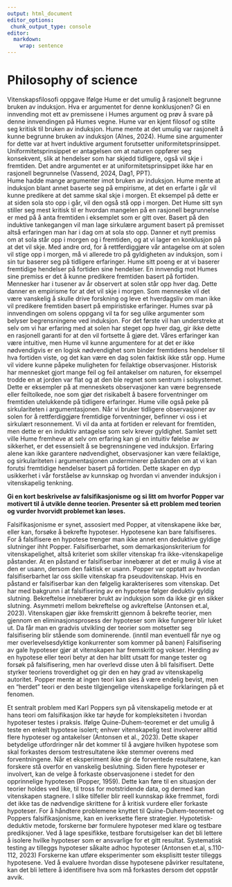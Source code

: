 ```yaml
---
output: html_document
editor_options: 
 chunk_output_type: console
editor: 
  markdown: 
    wrap: sentence
---
```


# Philosophy of science

Vitenskapsfilosofi oppgave Ifølge Hume er det umulig å rasjonelt begrunne bruken av induksjon.
Hva er argumentet for denne konklusjonen?
Gi en innvending mot ett av premissene i Humes argument og prøv å svare på denne innvendingen på Humes vegne.
Hume var en kjent filosof og stilte seg kritisk til bruken av induksjon.
Hume mente at det umulig var rasjonelt å kunne begrunne bruken av induksjon (Alnes, 2024).
Hume sine argumenter for dette var at hvert induktive argument forutsetter uniformitetsprinsippet.
Uniformitetsprinsippet er antagelsen om at naturen oppfører seg konsekvent, slik at hendelser som har skjedd tidligere, også vil skje i fremtiden.
Det andre argumentet er at uniformitetsprinsippet ikke har en rasjonell begrunnelse (Vassend, 2024, Dag1, PPT).\
Hume hadde mange argumenter imot bruken av induksjon.
Hume mente at induksjon blant annet baserte seg på empirisme, at det en erfarte i går vil kunne predikere at det samme skal skje i morgen.
Et eksempel på dette er at siden sola sto opp i går, vil den også stå opp i morgen.
Det Hume sitt syn stiller seg mest kritisk til er hvordan mangelen på en rasjonell begrunnelse er med på å anta fremtiden i eksemplet som er gitt over.
Basert på den induktive tankegangen vil man lage sirkulære argument basert på premisset altså erfaringen man har i dag om at sola sto opp.
Danner et nytt premiss om at sola står opp i morgen og i fremtiden, og at vi lager en konklusjon på at det vil skje.
Med andre ord, for å rettferdiggjøre vår antagelse om at solen vil stige opp i morgen, må vi allerede tro på gyldigheten av induksjon, som i sin tur baserer seg på tidligere erfaringer.
Hume sitt poeng er at vi baserer fremtidige hendelser på fortiden sine hendelser.
En innvendig mot Humes sine premiss er det å kunne predikere fremtiden basert på fortiden.
Mennesker har i tusener av år observert at solen står opp hver dag.
Dette danner en empirisme for at det vil skje i morgen.
Som menneske vil det være vanskelig å skulle drive forskning og leve et hverdagsliv om man ikke vil predikere fremtiden basert på empiristiske erfaringer.
Humes svar på innvendingen om solens oppgang vil ta for seg ulike argumenter som belyser begrensningene ved induksjon.
For det første vil han understreke at selv om vi har erfaring med at solen har steget opp hver dag, gir ikke dette en rasjonell garanti for at den vil fortsette å gjøre det. Våres erfaringer kan være intuitive, men Hume vil kunne argumentere for at det er ikke nødvendigvis er en logisk nødvendighet som binder fremtidens hendelser til hva fortiden viste, og det kan være en dag solen faktisk ikke står opp.
Hume vil videre kunne påpeke muligheten for feilaktige observasjoner.
Historisk har mennesket gjort mange feil og feil antakelser om naturen, for eksempel trodde en at jorden var flat og at den ble regnet som sentrum i solsystemet.
Dette er eksempler på at menneskets observasjoner kan være begrensede eller feiltolkede, noe som gjør det risikabelt å basere forventninger om fremtiden utelukkende på tidligere erfaringer.
Hume ville også peke på sirkulariteten i argumentasjonen.
Når vi bruker tidligere observasjoner av solen for å rettferdiggjøre fremtidige forventninger, befinner vi oss i et sirkulært resonnement.
Vi vil da anta at fortiden er relevant for fremtiden, men dette er en induktiv antagelse som selv krever gyldighet.
Samlet sett ville Hume fremheve at selv om erfaring kan gi en intuitiv følelse av sikkerhet, er det essensielt å se begrensningene ved induksjon.
Erfaring alene kan ikke garantere nødvendighet, observasjoner kan være feilaktige, og sirkulariteten i argumentasjonen underminerer påstanden om at vi kan forutsi fremtidige hendelser basert på fortiden.
Dette skaper en dyp usikkerhet i vår forståelse av kunnskap og hvordan vi anvender induksjon i vitenskapelig tenkning.

**Gi en kort beskrivelse av falsifikasjonisme og si litt om hvorfor Popper var motivert til å utvikle denne teorien. Presenter så ett problem med teorien og vurder hvorvidt problemet kan løses.**

Falsifikasjonisme er synet, assosiert med Popper, at vitenskapene ikke bør, eller kan, forsøke å bekrefte hypoteser.
Hypotesene kan bare falsifiseres.
For å falsifisere en hypotese trenger man ikke annet enn deduktive gyldige slutninger ihht Popper.
Falsifiserbarhet, som demarkasjonskriterium for vitenskapelighet, altså kriteriet som skiller vitenskap fra ikke-vitenskapelige påstander.
At en påstand er falsifiserbar innebærer at det er mulig å vise at den er usann, dersom den faktisk er usann.
Popper var opptatt av hvordan falsifiserbarhet lar oss skille vitenskap fra pseudovitenskap.
Hvis en påstand er falsifiserbar kan den følgelig karakteriseres som vitenskap.
Det har med bakgrunn i at falsifisering av en hypotese følger deduktiv gyldig slutning.
Bekreftelse innebærer brukt av induksjon som da ikke gir en sikker slutning.
Asymmetri mellom bekreftelse og avkreftelse (Antonsen et.al, 2023).
Vitenskapen gjør ikke fremskritt gjennom å bekrefte teorier, men gjennom en eliminasjonsprosess der hypoteser som ikke fungerer blir luket ut.
Da får man en gradvis utvikling der teorier som motsetter seg falsifisering blir stående som dominerende.
(inntil man eventuell får nye og mer overlevelsesdyktige konkurrenter som kommer på banen) Falsifisering av gale hypoteser gjør at vitenskapen har fremskritt og vokser.
Herding av en hypotese eller teori betyr at den har blitt utsatt for mange tester og forsøk på falsifisering, men har overlevd disse uten å bli falsifisert.
Dette styrker teoriens troverdighet og gir den en høy grad av vitenskapelig autoritet.
Popper mente at ingen teori kan sies å være endelig bevist, men en "herdet" teori er den beste tilgjengelige vitenskapelige forklaringen på et fenomen.

Et sentralt problem med Karl Poppers syn på vitenskapelig metode er at hans teori om falsifikasjon ikke tar høyde for kompleksiteten i hvordan hypoteser testes i praksis.
Ifølge Quine-Duhem-teoremet er det umulig å teste en enkelt hypotese isolert; enhver vitenskapelig test involverer alltid flere hypoteser og antakelser (Antonsen et al., 2023).
Dette skaper betydelige utfordringer når det kommer til å avgjøre hvilken hypotese som skal forkastes dersom testresultatene ikke stemmer overens med forventningene.
Når et eksperiment ikke gir de forventede resultatene, kan forskere stå overfor en vanskelig beslutning.
Siden flere hypoteser er involvert, kan de velge å forkaste observasjonene i stedet for den opprinnelige hypotesen (Popper, 1959).
Dette kan føre til en situasjon der teorier holdes ved like, til tross for motstridende data, og dermed kan vitenskapen stagnere.
I slike tilfeller blir reell kunnskap ikke fremmet, fordi det ikke tas de nødvendige skrittene for å kritisk vurdere eller forkaste hypoteser.
For å håndtere problemene knyttet til Quine-Duhem-teoremet og Poppers falsifikasjonisme, kan en iverksette flere strategier.
Hypotetisk-deduktiv metode, forskerne bør formulere hypoteser med klare og testbare prediksjoner.
Ved å lage spesifikke, testbare forutsigelser kan det bli lettere å isolere hvilke hypoteser som er ansvarlige for et gitt resultat.
Systematisk testing av tilleggs hypoteser såkalte adhoc hypoteser (Antonsen et.al, s.110-112, 2023) Forskerne kan utføre eksperimenter som eksplisitt tester tilleggs hypotesene.
Ved å evaluere hvordan disse hypotesene påvirker resultatene, kan det bli lettere å identifisere hva som må forkastes dersom det oppstår avvik.

